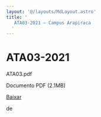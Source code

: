 ```yaml
---
layout: '@/layouts/MdLayout.astro'
title: '
   ATA03-2021 — Campus Arapiraca
  '
---
```






ATA03\-2021
===========














 ATA03\.pdf
   

 Documento PDF
 (2\.1MB)
 

<a class="btn btn-secondary download" href="https://arapiraca.ufal.br/graduacao/ciencia-da-computacao/documentos/atas-do-colegiado-e-nde/nde/ata03.pdf/%40%40download/file/ATA03.pdf">
 Baixar
</a>




























 de
 


















